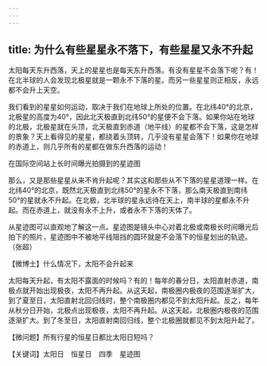 ```yaml
---
---
---
```

title: 为什么有些星星永不落下，有些星星又永不升起
---




太阳每天东升西落，天上的星星也是每天东升西落。有没有星星不会落下呢？有！在北半球的人会发现北极星就是一颗永不下落的星。而另一些星星则正相反，永远都不会升上天空。

我们看到的星星如何运动，取决于我们在地球上所处的位置。在北纬40°的北京，北极星的高度为40°，因此北天极直到北纬50°的星便不会下落。如果你站在地球的北极，北极星就在头顶，北天极直到赤道（地平线）的星都不会下落，这是怎样的景象？天上看得见的星星，都绕着头顶转，几乎没有星星会落下！如果你在地球的赤道上，则几乎所有的星都在做东升西落的运动！

在国际空间站上长时间曝光拍摄到的星迹图



那么，又是那些星星从来不肯升起呢？其实这和那些从不下落的星星道理一样。在北纬40°的北京，既然北天极直到北纬50°的星永不下落，那么南天极直到南纬50°的星就永不升起。在北极，北半球的星永远待在天上，南半球的星都永不升起。而在赤道上，就没有永不上升，或者永不下落的天体了。

从星迹图可以直观地了解这一点。星迹图是镜头中心对着北极或南极长时间曝光后拍下的照片，星迹图中不被地平线阻挡的圆环就是不会落下的恒星划出的轨迹。（张超）





【微博士】什么情况下，太阳不会升起来



太阳每天升起，有太阳不露面的时候吗？有的！每年的春分日，太阳直射赤道，南极点就开始出现极夜，太阳不再升起。从这天起，南极圈内极夜的范围逐渐扩大，到了夏至日，太阳直射北回归线时，整个南极圈内都见不到太阳升起。反之，每年从秋分日开始，北极点出现极夜，太阳不再升起。从这天起，北极圈内极夜的范围逐渐扩大。到了冬至日，太阳直射南回归线，整个北极圈就都见不到太阳升起了。

【微问题】所有行星的恒星日都比太阳日短吗？

【关键词】太阳日　恒星日　四季　星迹图